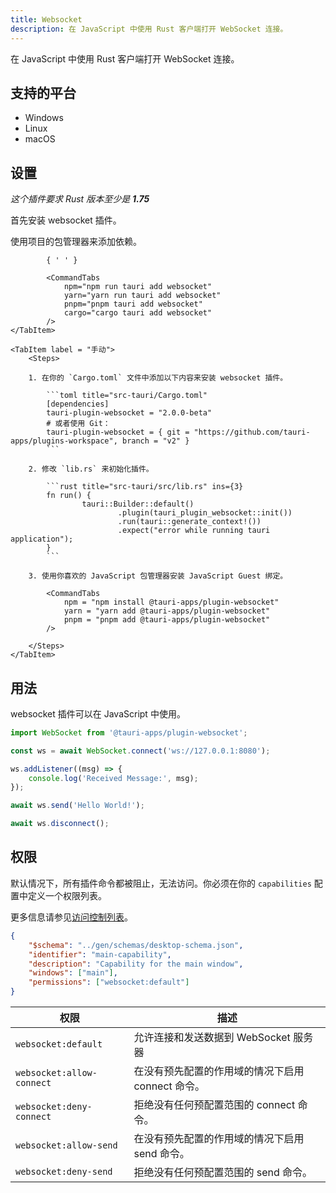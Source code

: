 ```yaml
---
title: Websocket
description: 在 JavaScript 中使用 Rust 客户端打开 WebSocket 连接。
---
```



<PluginLinks plugin="websocket" />

在 JavaScript 中使用 Rust 客户端打开 WebSocket 连接。

## 支持的平台

- Windows
- Linux
- macOS

## 设置

_这个插件要求 Rust 版本至少是  **1.75**_

首先安装 websocket 插件。

<Tabs>
	<TabItem label="自动" >
		使用项目的包管理器来添加依赖。

    		{ ' ' }

    		<CommandTabs
    			npm="npm run tauri add websocket"
    			yarn="yarn run tauri add websocket"
    			pnpm="pnpm tauri add websocket"
    			cargo="cargo tauri add websocket"
    		/>
    </TabItem>

    <TabItem label = "手动">
    	<Steps>

    	1. 在你的 `Cargo.toml` 文件中添加以下内容来安装 websocket 插件。

    		```toml title="src-tauri/Cargo.toml"
    		[dependencies]
    		tauri-plugin-websocket = "2.0.0-beta"
    		# 或者使用 Git：
    		tauri-plugin-websocket = { git = "https://github.com/tauri-apps/plugins-workspace", branch = "v2" }
    		```

    	2. 修改 `lib.rs` 来初始化插件。

    		```rust title="src-tauri/src/lib.rs" ins={3}
    		fn run() {
    				tauri::Builder::default()
    						.plugin(tauri_plugin_websocket::init())
    						.run(tauri::generate_context!())
    						.expect("error while running tauri application");
    		}
    		```

    	3. 使用你喜欢的 JavaScript 包管理器安装 JavaScript Guest 绑定。

    		<CommandTabs
    			npm = "npm install @tauri-apps/plugin-websocket"
    			yarn = "yarn add @tauri-apps/plugin-websocket"
    			pnpm = "pnpm add @tauri-apps/plugin-websocket"
    		/>

    	</Steps>
    </TabItem>

</Tabs>

## 用法

websocket 插件可以在 JavaScript 中使用。

```js
import WebSocket from '@tauri-apps/plugin-websocket';

const ws = await WebSocket.connect('ws://127.0.0.1:8080');

ws.addListener((msg) => {
	console.log('Received Message:', msg);
});

await ws.send('Hello World!');

await ws.disconnect();
```

## 权限

默认情况下，所有插件命令都被阻止，无法访问。你必须在你的 `capabilities` 配置中定义一个权限列表。

更多信息请参见[访问控制列表](/zh-cn/references/v2/acl)。

```json title="src-tauri/capabilities/main.json" ins={6}
{
	"$schema": "../gen/schemas/desktop-schema.json",
	"identifier": "main-capability",
	"description": "Capability for the main window",
	"windows": ["main"],
	"permissions": ["websocket:default"]
}
```

| 权限                      | 描述                                                   |
| ------------------------- | ------------------------------------------------------------- |
| `websocket:default`       | 允许连接和发送数据到 WebSocket 服务器      |
| `websocket:allow-connect` | 在没有预先配置的作用域的情况下启用 connect 命令。 |
| `websocket:deny-connect`  | 拒绝没有任何预配置范围的 connect 命令。  |
| `websocket:allow-send`    | 在没有预先配置的作用域的情况下启用 send 命令。    |
| `websocket:deny-send`     | 拒绝没有任何预配置范围的 send 命令。     |

